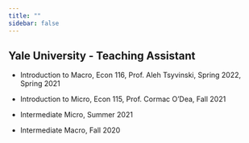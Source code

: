 ```yaml
---
title: ""
sidebar: false
---
```


## Yale University - Teaching Assistant

-   Introduction to Macro, Econ 116, Prof. Aleh Tsyvinski, Spring 2022, Spring 2021

-   Introduction to Micro, Econ 115, Prof. Cormac O'Dea, Fall 2021

-   Intermediate Micro, Summer 2021

-   Intermediate Macro, Fall 2020
